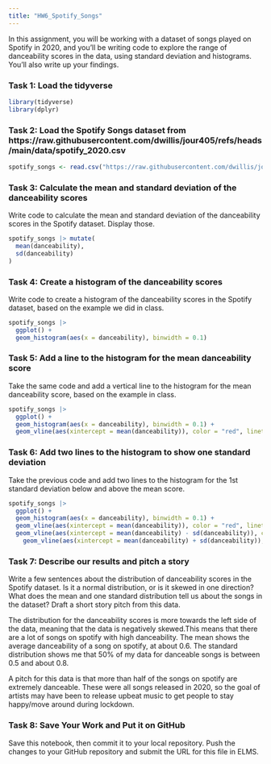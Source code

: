 ```yaml
---
title: "HW6_Spotify_Songs"
---
```


In this assignment, you will be working with a dataset of songs played on Spotify in 2020, and you'll be writing code to explore the range of danceability scores in the data, using standard deviation and histograms. You'll also write up your findings.

### Task 1: Load the tidyverse

```r
library(tidyverse)
library(dplyr)
```

### Task 2: Load the Spotify Songs dataset from https://raw.githubusercontent.com/dwillis/jour405/refs/heads/main/data/spotify_2020.csv

```r
spotify_songs <- read.csv("https://raw.githubusercontent.com/dwillis/jour405/refs/heads/main/data/spotify_2020.csv")
```

### Task 3: Calculate the mean and standard deviation of the danceability scores

Write code to calculate the mean and standard deviation of the danceability scores in the Spotify dataset. Display those.

```r
spotify_songs |> mutate(
  mean(danceability),
  sd(danceability)
)
```

### Task 4: Create a histogram of the danceability scores

Write code to create a histogram of the danceability scores in the Spotify dataset, based on the example we did in class.

```r
spotify_songs |> 
  ggplot() + 
  geom_histogram(aes(x = danceability), binwidth = 0.1)
```

### Task 5: Add a line to the histogram for the mean danceability score

Take the same code and add a vertical line to the histogram for the mean danceability score, based on the example in class.

```r
spotify_songs |>
  ggplot() + 
  geom_histogram(aes(x = danceability), binwidth = 0.1) +
  geom_vline(aes(xintercept = mean(danceability)), color = "red", linetype = "dashed", size = 1) 
```


### Task 6: Add two lines to the histogram to show one standard deviation

Take the previous code and add two lines to the histogram for the 1st standard deviation below and above the mean score.

```r
spotify_songs |>
  ggplot() + 
  geom_histogram(aes(x = danceability), binwidth = 0.1) +
  geom_vline(aes(xintercept = mean(danceability)), color = "red", linetype = "dashed", size = 1) +
  geom_vline(aes(xintercept = mean(danceability) - sd(danceability)), color = "blue", linetype = "dashed", size = 1) +
    geom_vline(aes(xintercept = mean(danceability) + sd(danceability)), color = "blue", linetype = "dashed", size = 1)
```

### Task 7: Describe our results and pitch a story

Write a few sentences about the distribution of danceability scores in the Spotify dataset. Is it a normal distribution, or is it skewed in one direction? What does the mean and one standard distribution tell us about the songs in the dataset? Draft a short story pitch from this data.

The distribution for the danceability scores is more towards the left side of the data, meaning that the data is negatively skewed.This means that there are a lot of songs on spotify with high danceability. The mean shows the average danceability of a song on spotify, at about 0.6. The standard distribution shows me that 50% of my data for danceable songs is between 0.5 and about 0.8. 

A pitch for this data is that more than half of the songs on spotify are extremely danceable. These were all songs released in 2020, so the goal of artists may have been to release upbeat music to get people to stay happy/move around during lockdown. 


### Task 8: Save Your Work and Put it on GitHub

Save this notebook, then commit it to your local repository. Push the changes to your GitHub repository and submit the URL for this file in ELMS.
